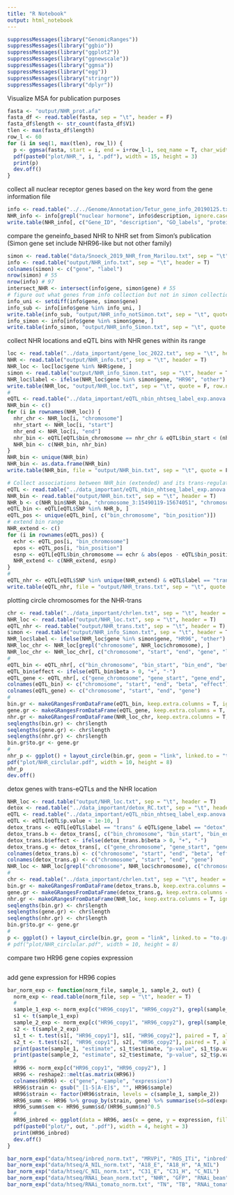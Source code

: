```yaml
---
title: "R Notebook"
output: html_notebook
---
```


```r
suppressMessages(library("GenomicRanges"))
suppressMessages(library("ggbio"))
suppressMessages(library("ggplot2"))
suppressMessages(library("ggnewscale"))
suppressMessages(library("ggmsa"))
suppressMessages(library("egg"))
suppressMessages(library("stringr"))
suppressMessages(library("dplyr"))
```

Visualize MSA for publication purposes
```r
fasta <- "output/NHR_prot.afa"
fasta_df <- read.table(fasta, sep = "\t", header = F)
fasta_df$length <- str_count(fasta_df$V1)
tlen <- max(fasta_df$length)
row_l <- 60
for (i in seq(1, max(tlen), row_l)) {
  p <- ggmsa(fasta, start = i, end = i+row_l-1, seq_name = T, char_width = 0.5, color = "Clustal", font = "helvetical", show.legend = F) + geom_seqlogo(color = "Clustal", top = T)
  pdf(paste0("plot/NHR_", i, ".pdf"), width = 15, height = 3)
  print(p)
  dev.off()
}
```

collect all nuclear receptor genes based on the key word from the gene information file
```r
info <- read.table("../../Genome/Annotation/Tetur_gene_info_20190125.txt", sep = "\t", header = T, quote = "")
NHR_info <- info[grepl("nuclear hormone", info$description, ignore.case = T) | grepl("nuclear hormone", info$protein_domains, ignore.case = T) | grepl("nuclear receptor", info$description, ignore.case = T), ]
write.table(NHR_info[, c("Gene_ID", "description", "GO_labels", "protein_domains")], file = "output/NHR_info.txt", sep = "\t", quote = F, row.names = F)
```

compare the geneinfo_based NHR to NHR set from Simon's publication
(Simon gene set include NHR96-like but not other family)
```r
simon <- read.table("data/Snoeck_2019_NHR_from_Marilou.txt", sep = "\t", header = F, comment.char = "#")
info <- read.table("output/NHR_info.txt", sep = "\t", header = T)
colnames(simon) <- c("gene", "label")
nrow(simon) # 55
nrow(info) # 97
intersect_NHR <- intersect(info$gene, simon$gene) # 55 
# figure out what genes from info collection but not in simon collection
info_uni <- setdiff(info$gene, simon$gene)
info_sub <- info[info$gene %in% info_uni, ]
write.table(info_sub, "output/NHR_info_notSimon.txt", sep = "\t", quote = F, row.names = F)
info_simon <- info[info$gene %in% simon$gene, ]
write.table(info_simon, "output/NHR_info_Simon.txt", sep = "\t", quote = F, row.names = F)
```

collect NHR locations and eQTL bins with NHR genes within its range
```r
loc <- read.table("../data_important/gene_loc_2022.txt", sep = "\t", header = T)
NHR <- read.table("output/NHR_info.txt", sep = "\t", header = T)
NHR_loc <- loc[loc$gene %in% NHR$gene, ]
simon <- read.table("output/NHR_info_Simon.txt", sep = "\t", header = T)
NHR_loc$label <- ifelse(NHR_loc$gene %in% simon$gene, "HR96", "other")
write.table(NHR_loc, "output/NHR_loc.txt", sep = "\t", quote = F, row.names = F)
# 
eQTL <- read.table("../data_important/eQTL_nbin_nhtseq_label_exp.anova.parsed.1e-4.txt", sep = "\t", header = T)
NHR_bin <- c()
for (i in rownames(NHR_loc)) {
  nhr_chr <- NHR_loc[i, "chromosome"]
  nhr_start <- NHR_loc[i, "start"]
  nhr_end <- NHR_loc[i, "end"]
  nhr_bin <- eQTL[eQTL$bin_chromosome == nhr_chr & eQTL$bin_start < (nhr_start+nhr_end)/2 & eQTL$bin_end > (nhr_start+nhr_end)/2, ]$SNP
  NHR_bin <- c(NHR_bin, nhr_bin)
}
NHR_bin <- unique(NHR_bin)
NHR_bin <- as.data.frame(NHR_bin)
write.table(NHR_bin, file = "output/NHR_bin.txt", sep = "\t", quote = F, row.names = F)
```

```r
# Collect associations between NHR_bin (extended) and its trans-regulated target genes
eQTL <- read.table("../data_important/eQTL_nbin_nhtseq_label_exp.anova.parsed.1e-4.txt", sep = "\t", header = T)
NHR_bin <- read.table("output/NHR_bin.txt", sep = "\t", header = T)
NHR_b <- c(NHR_bin$NHR_bin, "chromosome_3:15490119-15674051", "chromosome_1:20863487-20951636")
eQTL_bin <- eQTL[eQTL$SNP %in% NHR_b, ]
eQTL_pos <- unique(eQTL_bin[, c("bin_chromosome", "bin_position")])
# extend bin range
NHR_extend <- c()
for (i in rownames(eQTL_pos)) {
  echr <- eQTL_pos[i, "bin_chromosome"]
  epos <- eQTL_pos[i, "bin_position"]
  esnp <- eQTL[eQTL$bin_chromosome == echr & abs(epos - eQTL$bin_position) < 100e+3, "SNP"]
  NHR_extend <- c(NHR_extend, esnp)
}
# 
eQTL_nhr <- eQTL[eQTL$SNP %in% unique(NHR_extend) & eQTL$label == "trans" & eQTL$gene_label == "detox", ]
write.table(eQTL_nhr, file = "output/NHR_trans.txt", sep = "\t", quote = F, row.names = F)
```

plotting circle chromosomes for the NHR-trans
```r
chr <- read.table("../data_important/chrlen.txt", sep = "\t", header = T)
NHR_loc <- read.table("output/NHR_loc.txt", sep = "\t", header = T)
eQTL_nhr <- read.table("output/NHR_trans.txt", sep = "\t", header = T)
simon <- read.table("output/NHR_info_Simon.txt", sep = "\t", header = T)
NHR_loc$label <- ifelse(NHR_loc$gene %in% simon$gene, "HR96", "other")
NHR_loc_chr <- NHR_loc[grepl("chromosome", NHR_loc$chromosome), ]
NHR_loc_chr <- NHR_loc_chr[, c("chromosome", "start", "end", "gene", "label")]
# 
eQTL_bin <- eQTL_nhr[, c("bin_chromosome", "bin_start", "bin_end", "beta")]
eQTL_bin$effect <- ifelse(eQTL_bin$beta > 0, "+", "-")
eQTL_gene <- eQTL_nhr[, c("gene_chromosome", "gene_start", "gene_end", "gene")]
colnames(eQTL_bin) <- c("chromosome", "start", "end", "beta", "effect")
colnames(eQTL_gene) <- c("chromosome", "start", "end", "gene")
# 
bin.gr <- makeGRangesFromDataFrame(eQTL_bin, keep.extra.columns = T, ignore.strand = T)
gene.gr <- makeGRangesFromDataFrame(eQTL_gene, keep.extra.columns = T, ignore.strand = T)
nhr.gr <- makeGRangesFromDataFrame(NHR_loc_chr, keep.extra.columns = T, ignore.strand = T)
seqlengths(bin.gr) <- chr$length
seqlengths(gene.gr) <- chr$length
seqlengths(nhr.gr) <- chr$length
bin.gr$to.gr <- gene.gr
# 
nhr_p <- ggplot() + layout_circle(bin.gr, geom = "link", linked.to = "to.gr", aes(color = effect), size = 0.4, radius = 8, trackWidth = 0.5) + scale_color_manual(values = c("+" = "black", "-" = "grey")) + layout_circle(bin.gr, geom = "ideo", fill = "grey", alpha = 0.4, radius = 8.1, trackWidth = 0.8, color = "black") + layout_circle(bin.gr, geom = "scale", size = 1, radius = 8.9, trackWidth = 0.5) + new_scale_color() + layout_circle(nhr.gr, geom = "point", shape = 16, aes(color = label),  radius = 6) + scale_color_manual(values = c("HR96" = "red", "other" = "orange")) + layout_circle(gene.gr, geom = "point", shape = 23, radius = 5.8)
pdf("plot/NHR_circlular.pdf", width = 10, height = 8)
nhr_p
dev.off()
```

detox genes with trans-eQTLs and the NHR location
```r
NHR_loc <- read.table("output/NHR_loc.txt", sep = "\t", header = T)
detox <- read.table("../data_important/detox_RC.txt", sep = "\t", header = T)
eQTL <- read.table("../data_important/eQTL_nbin_nhtseq_label_exp.anova.parsed.1e-4.txt", sep = "\t", header = T)
eQTL <- eQTL[eQTL$p.value < 1e-10, ]
detox_trans <- eQTL[eQTL$label == "trans" & eQTL$gene_label == "detox", ]
detox_trans.b <- detox_trans[, c("bin_chromosome", "bin_start", "bin_end", "beta")]
detox_trans.b$effect <- ifelse(detox_trans.b$beta > 0, "+", "-")
detox_trans.g <- detox_trans[, c("gene_chromosome", "gene_start", "gene_end", "gene")]
colnames(detox_trans.b) <- c("chromosome", "start", "end", "beta", "effect")
colnames(detox_trans.g) <- c("chromosome", "start", "end", "gene")
NHR_loc <- NHR_loc[grepl("chromosome", NHR_loc$chromosome), c("chromosome", "start", "end", "label", "gene")]
# 
chr <- read.table("../data_important/chrlen.txt", sep = "\t", header = T)
bin.gr <- makeGRangesFromDataFrame(detox_trans.b, keep.extra.columns = T, ignore.strand = T)
gene.gr <- makeGRangesFromDataFrame(detox_trans.g, keep.extra.columns = T, ignore.strand = T)
nhr.gr <- makeGRangesFromDataFrame(NHR_loc, keep.extra.columns = T, ignore.strand = T)
seqlengths(bin.gr) <- chr$length
seqlengths(gene.gr) <- chr$length
seqlengths(nhr.gr) <- chr$length
bin.gr$to.gr <- gene.gr
# 
p <- ggplot() + layout_circle(bin.gr, geom = "link", linked.to = "to.gr", aes(color = effect), size = 0.4, radius = 7.7, trackWidth = 0.5) + scale_color_manual(values = c("+" = "black", "-" = "grey")) + layout_circle(bin.gr, geom = "ideo", fill = "grey", alpha = 0.4, radius = 8.1, trackWidth = 0.8, color = "black") + layout_circle(bin.gr, geom = "scale", size = 1, radius = 8.9, trackWidth = 0.5) + new_scale_color() + layout_circle(nhr.gr, geom = "rect", aes(color = label),  radius = 8, trackWidth = 0.5)  + layout_circle(gene.gr, geom = "point", shape = 21, radius = 5.5)
# pdf("plot/NHR_circlular.pdf", width = 10, height = 8)
```

compare two HR96 gene copies expression
```r

```

add gene expression for HR96 copies 
```r
bar_norm_exp <- function(norm_file, sample_1, sample_2, out) {
  norm_exp <- read.table(norm_file, sep = "\t", header = T)
  #
  sample_1_exp <- norm_exp[c("HR96_copy1", "HR96_copy2"), grepl(sample_1, colnames(norm_exp))]
  s1 <- t(sample_1_exp)
  sample_2_exp <- norm_exp[c("HR96_copy1", "HR96_copy2"), grepl(sample_2, colnames(norm_exp))]
  s2 <- t(sample_2_exp)
  s1_t <- t.test(s1[, "HR96_copy1"], s1[, "HR96_copy2"], paired = T, alternative = "two.sided")
  s2_t <- t.test(s2[, "HR96_copy1"], s2[, "HR96_copy2"], paired = T, alternative = "two.sided")
  print(paste(sample_1, "estimate", s1_t$estimate, "p-value", s1_t$p.value))
  print(paste(sample_2, "estimate", s2_t$estimate, "p-value", s2_t$p.value))
  #
  HR96 <- norm_exp[c("HR96_copy1", "HR96_copy2"), ]
  HR96 <- reshape2::melt(as.matrix(HR96))
  colnames(HR96) <- c("gene", "sample", "expression")
  HR96$strain <- gsub("_[1-5|A-E]$", "", HR96$sample)
  HR96$strain <- factor(HR96$strain, levels = c(sample_1, sample_2))
  HR96_summ <- HR96 %>% group_by(strain, gene) %>% summarise(sd=sd(expression), expression=mean(expression), n=n()) %>% as.data.frame()
  HR96_summ$sem <- HR96_summ$sd/(HR96_summ$n)^0.5
  # 
  HR96_inbred <- ggplot(data = HR96, aes(x = gene, y = expression, fill = strain)) + geom_bar(data = HR96_summ, position = position_dodge(width = 0.8), width = 0.7, stat = "identity", color = "black") + theme_classic() + geom_errorbar(data = HR96_summ, aes(ymin = expression-2*sem, ymax = expression+2*sem), width = 0.2, size = 0.4, position=position_dodge(width = 0.8)) + scale_fill_manual(values = c("black", "white")) + geom_jitter(position = position_jitterdodge(jitter.width = 0.2, dodge.width = 0.8), color = "grey", alpha = 0.7) + xlab("") + theme(legend.position = "right")
  pdf(paste0("plot/", out, ".pdf"), width = 4, height = 3)
  print(HR96_inbred)
  dev.off()
}
```

```r
bar_norm_exp("data/htseq/inbred_norm.txt", "MRVPi", "ROS_ITi", "inbred")
bar_norm_exp("data/htseq/A_NIL_norm.txt", "A18_E", "A18_H", "A_NIL")
bar_norm_exp("data/htseq/C_NIL_norm.txt", "C31_E", "C31_H", "C_NIL")
bar_norm_exp("data/htseq/RNAi_bean_norm.txt", "NHR", "GFP", "RNAi_bean")
bar_norm_exp("data/htseq/RNAi_tomato_norm.txt", "TN", "TB", "RNAi_tomato")
```

